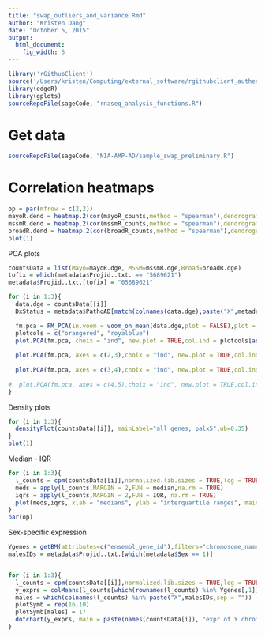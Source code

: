 ```yaml
---
title: "swap_outliers_and_variance.Rmd"
author: "Kristen Dang"
date: "October 5, 2015"
output: 
  html_document: 
    fig_width: 5
---
```

```r
library('rGithubClient')
source('/Users/kristen/Computing/external_software/rgithubclient_authenticate.R')
library(edgeR)
library(gplots)
sourceRepoFile(sageCode, "rnaseq_analysis_functions.R")
```

# Get data
```r
sourceRepoFile(sageCode, "NIA-AMP-AD/sample_swap_preliminary.R")
```

# Correlation heatmaps
```r
op = par(mfrow = c(2,2))
mayoR.dend = heatmap.2(cor(mayoR_counts,method = "spearman"),dendrogram = "col",scale = "none",main = "Mayo",trace = "none",breaks = seq(0.85,1,0.001))
mssmR.dend = heatmap.2(cor(mssmR_counts,method = "spearman"),dendrogram = "col",scale = "none",main = "MSSM",trace = "none",breaks = seq(0.85,1,0.001))
broadR.dend = heatmap.2(cor(broadR_counts,method = "spearman"),dendrogram = "col",scale = "none",main = "Broad",trace = "none",breaks = seq(0.85,1,0.001))
plot(1)
```


PCA plots
```r
countsData = list(Mayo=mayoR.dge, MSSM=mssmR.dge,Broad=broadR.dge)
tofix = which(metadata$Projid..txt. == "5689621")
metadata$Projid..txt.[tofix] = "05689621"

for (i in 1:3){
  data.dge = countsData[[i]]
  DxStatus = metadata$PathoAD[match(colnames(data.dge),paste("X",metadata$Projid..txt.,sep = ""))]

  fm.pca = FM_PCA(in.voom = voom_on_mean(data.dge,plot = FALSE),plot = TRUE)
  plotcols = c("orangered", "royalblue")
  plot.PCA(fm.pca, choix = "ind", new.plot = TRUE,col.ind = plotcols[as.numeric(as.factor(DxStatus))],label = "all",cex=0.8)
  
  plot.PCA(fm.pca, axes = c(2,3),choix = "ind", new.plot = TRUE,col.ind = plotcols[as.numeric(as.factor(DxStatus))],label = "all",cex=0.8)
  
  plot.PCA(fm.pca, axes = c(3,4),choix = "ind", new.plot = TRUE,col.ind = plotcols[as.numeric(as.factor(DxStatus))],label = "all",cex=0.8)
  
#  plot.PCA(fm.pca, axes = c(4,5),choix = "ind", new.plot = TRUE,col.ind = plotcols[as.numeric(as.factor(DxStatus))],label = "all",cex=0.8)
}

```


Density plots
```r
for (i in 1:3){
  densityPlot(countsData[[i]], mainLabel="all genes, palx5",ub=0.35)
}
plot(1)
```


Median - IQR
```r
for (i in 1:3){
  l_counts = cpm(countsData[[i]],normalized.lib.sizes = TRUE,log = TRUE)
  meds = apply(l_counts,MARGIN = 2,FUN = median,na.rm = TRUE)
  iqrs = apply(l_counts,MARGIN = 2,FUN = IQR, na.rm = TRUE)
  plot(meds,iqrs, xlab = "medians", ylab = "interquartile ranges", main = "log2(CPM) protein-coding genes")
}
par(op)
```

Sex-specific expression
```r
Ygenes = getBM(attributes=c("ensembl_gene_id"),filters="chromosome_name",values="Y", mart=Hs)
malesIDs = metadata$Projid..txt.[which(metadata$Sex == 1)]


for (i in 1:3){
  l_counts = cpm(countsData[[i]],normalized.lib.sizes = TRUE,log = TRUE)
  y_exprs = colMeans(l_counts[which(rownames(l_counts) %in% Ygenes[,1]),])
  males = which(colnames(l_counts) %in% paste("X",malesIDs,sep = ""))
  plotSymb = rep(16,10)
  plotSymb[males] = 17
  dotchart(y_exprs, main = paste(names(countsData[i]), "expr of Y chromosome genes", sep = " "),xlab = "mean log2(cpm)",pch = plotSymb)
}


```